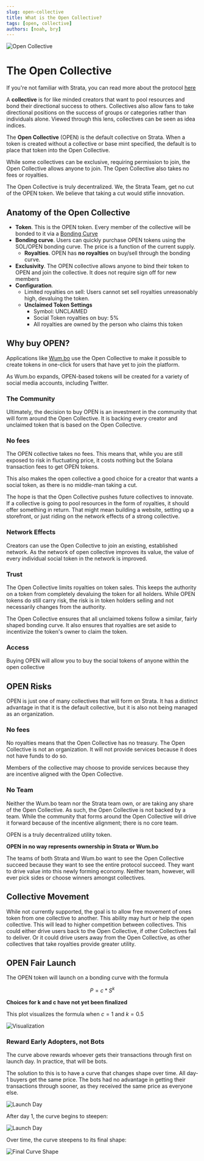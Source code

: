 ```yaml
---
slug: open-collective
title: What is the Open Collective?
tags: [open, collective]
authors: [noah, bry]
---
```


![Open Collective](./OpenSplash.png)

# The Open Collective

If you're not familiar with Strata, you can read more about the protocol [here](/blog/welcome)

A **collective** is for like minded creators that want to pool resources and bond their directional success to others. Collectives also allow fans to take directional positions on the success of groups or categories rather than individuals alone. Viewed through this lens, collectives can be seen as idea indices.

The **Open Collective** (OPEN) is the default collective on Strata. When a token is created without a collective or base mint specified, the default is to place that token into the Open Collective.

While some collectives can be exclusive, requiring permission to join, the Open Collective allows anyone to join. The Open Collective also takes no fees or royalties.

The Open Collective is truly decentralized. We, the Strata Team, get no cut of the OPEN token. We believe that taking a cut would stifle innovation.

## Anatomy of the Open Collective

- **Token**. This is the OPEN token. Every member of the collective will be bonded to it via a [Bonding Curve](https://docs.strataprotocol.com/learn/bonding_curves)
- **Bonding curve**. Users can quickly purchase OPEN tokens using the SOL/OPEN bonding curve. The price is a function of the current supply.
  - **Royalties**. OPEN has **no royalties** on buy/sell through the bonding curve.
- **Exclusivity**. The OPEN collective allows anyone to bind their token to OPEN and join the collective. It does not require sign off for new members
- **Configuration**.
  - Limited royalties on sell: Users cannot set sell royalties unreasonably high, devaluing the token.
  - **Unclaimed Token Settings**
    - Symbol: UNCLAIMED
    - Social Token royalties on buy: 5%
    - All royalties are owned by the person who claims this token

## Why buy OPEN?

Applications like [Wum.bo](https://wum.bo) use the Open Collective to make it possible to create tokens in one-click for users that have yet to join the platform.

As Wum.bo expands, OPEN-based tokens will be created for a variety of social media accounts, including Twitter.

### The Community

Ultimately, the decision to buy OPEN is an investment in the community that will form around the Open Collective. It is backing every creator and unclaimed token that is based on the Open Collective.

### No fees

The OPEN collective takes no fees. This means that, while you are still exposed to risk in fluctuating price, it costs nothing but the Solana transaction fees to get OPEN tokens.

This also makes the open collective a good choice for a creator that wants a social token, as there is no middle-man taking a cut.

The hope is that the Open Collective pushes future collectives to innovate.
If a collective is going to pool resources in the form of royalties, it should offer something in return.
That might mean building a website, setting up a storefront, or just riding on the network effects of a strong collective.

### Network Effects

Creators can use the Open Collective to join an existing, established network. As the network of open collective improves its value, the value of every individual social token in the network is improved.

### Trust

The Open Collective limits royalties on token sales. This keeps the authority on a token from completely devaluing the token for all holders. While OPEN tokens do still carry risk, the risk is in token holders selling and not necessarily changes from the authority.

The Open Collective ensures that all unclaimed tokens follow a similar, fairly shaped bonding curve. It also ensures that royalties are set aside to incentivize the token's owner to claim the token.

### Access

Buying OPEN will allow you to buy the social tokens of anyone within the open collective

## OPEN Risks

OPEN is just one of many collectives that will form on Strata. It has a distinct advantage in that it is the default collective, but it is also not being managed as an organization.

### No fees

No royalties means that the Open Collective has no treasury. The Open Collective is not an organization. It will not provide services because it does not have funds to do so.

Members of the collective may choose to provide services because they are incentive aligned with the Open Collective.

### No Team

Neither the Wum.bo team nor the Strata team own, or are taking any share of the Open Collective. As such, the Open Collective is not backed by a team.
While the community that forms around the Open Collective will drive it forward because of the incentive alignment; there is no core team.

OPEN is a truly decentralized utility token.

**OPEN in no way represents ownership in Strata or Wum.bo**

The teams of both Strata and Wum.bo want to see the Open Collective succeed because they want to see the entire protocol succeed. They want to drive value into this newly forming economy. Neither team, however, will ever pick sides or choose winners amongst collectives.

## Collective Movement

While not currently supported, the goal is to allow free movement of ones token from one collective to another. This ability may hurt or help the open collective. This will lead to higher competition between collectives.
This could either drive users back to the Open Collective, if other Collectives fail to deliver. Or it could drive users away from the Open Collective, as
other collectives that take royalties provide greater utility.

## OPEN Fair Launch

The OPEN token will launch on a bonding curve with the formula

$$
  P = c * S^k
$$

**Choices for k and c have not yet been finalized**

This plot visualizes the formula when $c = 1$ and $k = 0.5$

![Visualization](0.5x.png)

### Reward Early Adopters, not Bots

The curve above rewards whoever gets their transactions through first on launch day. In practice, that will be bots.

The solution to this is to have a curve that changes shape over time. All day-1 buyers get the same price.
The bots had no advantage in getting their transactions through sooner, as they received the same price as everyone else.

![Launch Day](./launch.png)

After day 1, the curve begins to steepen:

![Launch Day](./day_2.png)

Over time, the curve steepens to its final shape:

![Final Curve Shape](./final.png)
